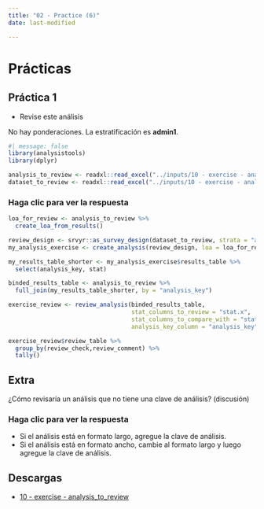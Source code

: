 ```yaml
---
title: "02 - Practice (6)"
date: last-modified

---
```

# Prácticas

## Práctica 1

- Revise este análisis

No hay ponderaciones. La estratificación es **admin1**.

```r
#| message: false
library(analysistools)
library(dplyr) 

analysis_to_review <- readxl::read_excel("../inputs/10 - exercise - analysis_to_review.xlsx")
dataset_to_review <- readxl::read_excel("../inputs/10 - exercise - analysis_to_review.xlsx", sheet = "dataset")
```

::: {.callout-tip collapse="true" appearance="minimal"}
### Haga clic para ver la respuesta


```r
loa_for_review <- analysis_to_review %>% 
  create_loa_from_results()

review_design <- srvyr::as_survey_design(dataset_to_review, strata = "admin1")
my_analysis_exercise <- create_analysis(review_design, loa = loa_for_review, sm_separator = "/")

my_results_table_shorter <- my_analysis_exercise$results_table %>% 
  select(analysis_key, stat)

binded_results_table <- analysis_to_review %>% 
  full_join(my_results_table_shorter, by = "analysis_key")

exercise_review <- review_analysis(binded_results_table,
                                   stat_columns_to_review = "stat.x",
                                   stat_columns_to_compare_with = "stat.y", 
                                   analysis_key_column = "analysis_key")

exercise_review$review_table %>% 
  group_by(review_check,review_comment) %>% 
  tally()
```

:::

## Extra

¿Cómo revisaría un análisis que no tiene una clave de análisis? (discusión)

::: {.callout-tip collapse="true" appearance="minimal"}
### Haga clic para ver la respuesta

- Si el análisis está en formato largo, agregue la clave de análisis.
- Si el análisis está en formato ancho, cambie al formato largo y luego agregue la clave de análisis.

:::

## Descargas

- [10 - exercise - analysis_to_review](../inputs/10 - exercise - analysis_to_review.xlsx)

